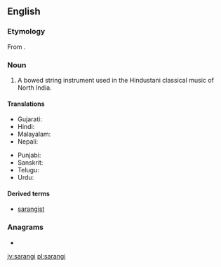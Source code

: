 ==English==
{{wikipedia|Sarangi}}
===Etymology===
From {{etyl|hi|en}} {{term|सारंगी|lang=hi}}.

===Noun===
{{en-noun}}

# {{context|musical instruments|lang=en}} A bowed string instrument used in the Hindustani classical music of North India.

====Translations====
{{trans-top|North Indian bowed string instrument}}
* Gujarati: {{t-|gu|સારંગી|tr=sāraṅgī}}
* Hindi: {{t-|hi|सारंगी|tr=sāraṅgī}}
* Malayalam: {{t+|ml|സാരംഗി|sc=Mlym}}
* Nepali: {{t-|ne|सारंगी|tr=sāraṅgī}}
{{trans-mid}}
* Punjabi: {{t-|pa|ਸਾਰੰਗੀ|sc=Guru}}
* Sanskrit: {{t-|sa|सारङ्गी|tr=sāraṅgī}}
* Telugu: {{t+|te|సారంగి|sc=Telu}}
* Urdu: {{t-|ur|سارنگی|tr=sāraṅgī}}
{{trans-bottom}}

====Derived terms====
* [[sarangist]]

===Anagrams===
* {{l|en|sangria}}

[[jv:sarangi]]
[[pl:sarangi]]